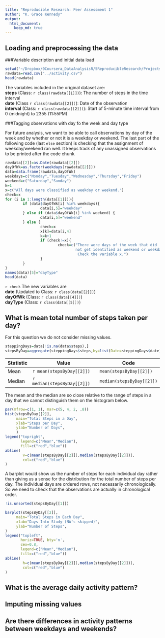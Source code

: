 ```yaml
---
title: "Reproducible Research: Peer Assessment 1"
author: "K. Grace Kennedy"
output: 
  html_document:
    keep_md: true
---
```



## Loading and preprocessing the data

###Variable description and initial data load
```r
setwd("~/Dropbox/0Coursera_DataAnalysisR/5ReproducibleResearch/Projects/Project1ActivityMonitor/RepData_PeerAssessment1/Rcode")
rawdata=read.csv("../activity.csv")
head(rawdata)
```

The variables included in the original dataset are:  
**steps** (Class: `r class(rawdata[[1]])`): The number of steps in the time interval  
**date** (Class `r class(rawdata[[2]])`):  Date of the observation  
**interval** (Class: `r class(rawdata[[2]])`):  Start of 5-minute time interval from 0 (midnight) to 2355 (11:55PM)

###Tagging observations with day fo the week and day type

For future analysis, we want to be able to call observations by day of the week and by whether or not it is a weekday or weekend.  The last part of the following code (last `else` section) is checking that the assignment of weekday/weekend ran well.  It keeps track of any unassigned observations to be printed after the code chunk.

```r
rawdata[[2]]=as.Date(rawdata[[2]])
dayOfWk=as.factor(weekdays(rawdata[[2]]))
data=data.frame(rawdata,dayOfWk)
weekdays=c("Monday","Tuesday","Wednesday","Thursday","Friday")
weekend=c("Saturday","Sunday")
k=1
x=c("All days were classified as weekday or weekend.")
check=x
for (i in 1:length(data[[1]])){
        if (data$dayOfWk[i] %in% weekdays){
                data[i,5]="weekday"
        } else if (data$dayOfWk[i] %in% weekend) {
                data[i,5]="weekend"
        } else {
                check=x
                x[k]=data[i,4]
                k=k+1
                if (check!=x){
                        check=c("There were days of the week that did 
                                not get identified as weekend or weekday. 
                                 Check the variable x.")
                }
        }
}
names(data)[5]="dayType"
head(data)
```

`r check`  The new variables are  
**date** (Updated to Class: `r class(data[[2]])`)  
**dayOfWk** (Class: `r class(data[[4]])`)  
**dayType** (Class: `r class(data[[5]])`)  

## What is mean total number of steps taken per day?

For this question we do not consider missing values.

```r
steppingDays=data[!is.na(data$steps),]
stepsByDay=aggregate(steppingDays$steps,by=list(Date=steppingDays$date),sum)
```

Statistic     | Value         | Code   
------------- | ------------- | -------------  
Mean  | `r mean(stepsByDay[[2]])`  | `mean(stepsByDay[[2]])`
Median  | `r median(stepsByDay[[2]])`   | `median(stepsByDay[[2]])`

The mean and the median are so close relative to the range of steps in a day that we cannot distinguish them on the histogram below.  

```r
par(mfrow=c(1, 1), mar=c(5, 4, 2, .8))
hist(stepsByDay[[2]],
     main="Total Steps in a Day",
     xlab="Steps per Day",
     ylab="Number of Days",
     )
legend("topright",
       legend=c("Mean","Median"),
       fill=c("red","blue"))
abline(
        v=c(mean(stepsByDay[[2]]),median(stepsByDay[[2]])),
        col=c("red","blue")
)
```

A barplot would show us the number of steps for each individual day rather than giving us a sense for the distribution for the total number of steps per day.  The individual days are ordered rows, not necessarily chronologically.  So we need to check that the observations are actually in chronological order.

```r
!is.unsorted(stepsByDay[[1]])
```

```r
barplot(stepsByDay[[2]],
     main="Total Steps in Each Day",
     xlab="Days Into Study (NA's skipped)",
     ylab="Number of Steps",
)
legend("topleft",
       horiz=TRUE, bty='n', 
       cex=0.8,
       legend=c("Mean","Median"),
       fill=c("red","blue"))
abline(
        h=c(mean(stepsByDay[[2]]),median(stepsByDay[[2]])),
        col=c("red","blue")
)
```

## What is the average daily activity pattern?



## Imputing missing values



## Are there differences in activity patterns between weekdays and weekends?
